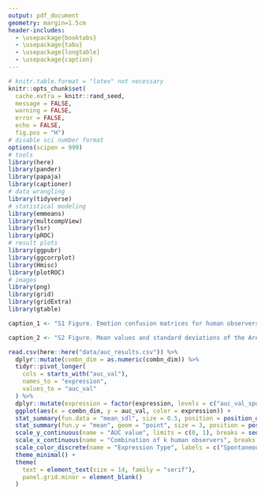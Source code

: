 ```yaml
---
output: pdf_document
geometry: margin=1.5cm
header-includes:
  - \usepackage{booktabs}
  - \usepackage{tabu}
  - \usepackage{longtable}
  - \usepackage{caption}
---
```


\captionsetup[figure]{labelformat=empty}

```r
# knitr.table.format = "latex" not necessary
knitr::opts_chunk$set(
  cache.extra = knitr::rand_seed, 
  message = FALSE, 
  warning = FALSE, 
  error = FALSE, 
  echo = FALSE, 
  fig.pos = "H")
# disable sci number format
options(scipen = 999)
# tools
library(here)
library(pander)
library(papaja)
library(captioner)
# data wrangling
library(tidyverse)
# statistical modeling
library(emmeans)
library(multcompView)
library(lsr)
library(pROC)
# result plots
library(ggpubr)
library(ggcorrplot)
library(Hmisc)
library(plotROC)
# images
library(png)
library(grid)
library(gridExtra)
library(gtable)
```

```r
caption_1 <- "S1 Figure. Emotion confusion matrices for human observers and automatic classifiers separately by posed and spontaneous expressions. For cases with ‘undetermined’ confidence levels, the sum of the marginal proportion of recognized emotions can be higher than 100\\%."

caption_2 <- "S2 Figure. Mean values and standard deviations of the Area Under the Curve (AUC) by type of expression for every combination of the 14 human observers."
```

```r
read.csv(here::here("data/auc_results.csv")) %>% 
  dplyr::mutate(combn_dim = as.numeric(combn_dim)) %>% 
  tidyr::pivot_longer(
    cols = starts_with("auc_val"),
    names_to = "expression",
    values_to = "auc_val"
  ) %>% 
  dplyr::mutate(expression = factor(expression, levels = c("auc_val_spont", "auc_val_posed"))) %>% 
  ggplot(aes(x = combn_dim, y = auc_val, color = expression)) +
  stat_summary(fun.data = "mean_sdl", size = 0.5, position = position_dodge(width = .75)) +
  stat_summary(fun.y = "mean", geom = "point", size = 3, position = position_dodge(width = .75)) +
  scale_y_continuous(name = "AUC value", limits = c(0, 1), breaks = seq(0, 1, by = 0.1)) +
  scale_x_continuous(name = "Combination of k human observers", breaks = 1:14) + 
  scale_color_discrete(name = "Expression Type", labels = c("Spontaneous", "Posed")) +
  theme_minimal() +
  theme(
    text = element_text(size = 14, family = "serif"),
    panel.grid.minor = element_blank()
  )
```